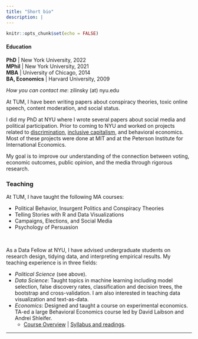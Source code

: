 ```yaml
---
title: "Short bio"
description: |
---
```


```r
knitr::opts_chunk$set(echo = FALSE)
```

#### Education 

**PhD** | New York University, 2022 <br> 
**MPhil** | New York University, 2021 <br> 
**MBA** | University of Chicago, 2014  <br>
**BA, Economics** | Harvard University, 2009 <br> 

*How you can contact me*: zilinsky (at) nyu.edu

At TUM, I have been writing papers about conspiracy theories, toxic online speech, content moderation, and social status.

I did my PhD at NYU where I wrote several papers about social media and political participation. Prior to coming to NYU and worked on projects related to [discrimination](https://www.sciencedirect.com/science/article/pii/S2214658X1630006X), [inclusive capitalism](https://piie.com/publications/piie-briefings/raising-lower-level-wages-when-and-why-it-makes-economic-sense), and behavioral economics. Most of these projects were done at MIT and at the Peterson Institute for International Economics.

My goal is to improve our understanding of the connection between voting, economic outcomes, public opinion, and the media through rigorous research. 

### Teaching

At TUM, I have taught the following MA courses:

- Political Behavior, Insurgent Politics and Conspiracy Theories
- Telling Stories with R and Data Visualizations
- Campaigns, Elections, and Social Media
- Psychology of Persuasion

<br>

As a Data Fellow at NYU, I have advised undergraduate students on research design, tidying data, and interpreting empirical results. My teaching experience is in three fields:

- *Political Science* (see above).
- *Data Science*: Taught topics in machine learning including model selection, false discovery rates, classification and decision trees, the bootstrap and cross-validation. I am also interested in teaching data visualization and text-as-data. 
- *Economics*: Designed and taught a course on experimental economics. TA-ed a large Behavioral Economics course led by David Laibson and Andrei Shleifer.
  - [Course Overview](files/teaching/970-summary.pdf) | [Syllabus and readings](https://github.com/zilinskyjan/archive/blob/master/teaching/Harvard/Economics_970.pdf).


---
